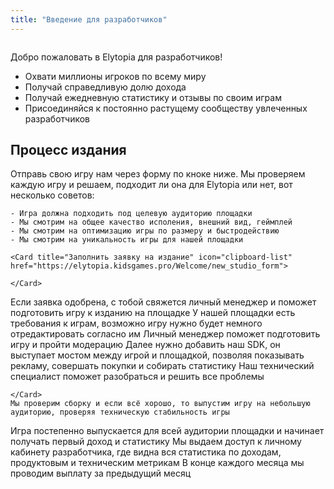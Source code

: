 ```yaml
---
title: "Введение для разработчиков"
---
```


<img
  className="rounded-xl"
  noZoom={true}
  src="/header-new.jpg"
  alt=""
  title=""
/>

Добро пожаловать в Elytopia для разработчиков\!

- Охвати миллионы игроков по всему миру
- Получай справедливую долю дохода
- Получай ежедневную статистику и отзывы по своим играм
- Присоединяйся к постоянно растущему сообществу увлеченных разработчиков

## Процесс издания

<Steps>
  <Step title="Заполни заявку" iconType="regular" stepNumber="1">
    Отправь свою игру нам через форму по кноке ниже. Мы проверяем каждую игру и решаем, подходит ли она для Elytopia или нет, вот несколько советов:

    - Игра должна подходить под целевую аудиторию площадки
    - Мы смотрим на общее качество исполения, внешний вид, геймплей
    - Мы смотрим на оптимизацию игры по размеру и быстродействию
    - Мы смотрим на уникальность игры для нашей площадки

    <Card title="Заполнить заявку на издание" icon="clipboard-list" href="https://elytopia.kidsgames.pro/Welcome/new_studio_form">
      
    </Card>
  </Step>
  <Step title="Получи одобрение">
    Если заявка одобрена, с тобой свяжется личный менеджер и поможет подготовить игру к изданию на площадке
  </Step>
  <Step title="Отредактируй игру">
    <Card title="Требования площадки" icon="list-check" href="https://elytopia.kidsgames.pro/Requirements/general">
      У нашей площадки есть требования к играм, возможно игру нужно будет немного отредактировать согласно им
    </Card>
    <Info>
      Личный менеджер поможет подготовить игру и пройти модерацию
    </Info>
  </Step>
  <Step title="Интегрируй SDK">
    <Card title="Документация по SDK" icon="rectangle-code" href="https://elytopia.kidsgames.pro/SDK_Documentation/general">
      Далее нужно добавить наш SDK, он выступает мостом между игрой и площадкой, позволяя показывать рекламу, совершать покупки и собирать статистику
    </Card>
    <Info>
      Наш технический специалист поможет разобраться и решить все проблемы
    </Info>
  </Step>
  <Step title="Отправь обновление">
    <Card title="Отправить обновление" icon="file-arrow-down" href="https://elytopia.kidsgames.pro/Welcome/new_build_form">
      
    </Card>
    Мы проверим сборку и если всё хорошо, то выпустим игру на небольшую аудиторию, проверяя техническую стабильность игры
  </Step>
  <Step title="Глобальный релиз">
    Игра постепенно выпускается для всей аудитории площадки и начинает получать первый доход и статистику
  </Step>
  <Step title="Дешборд разработчика">
    Мы выдаем доступ к личному кабинету разработчика, где видна вся статистика по доходам, продуктовым и техническим метрикам
  </Step>
  <Step title="Получи первую выплату :)">
    В конце каждого месяца мы проводим выплату за предыдущий месяц
  </Step>
</Steps>